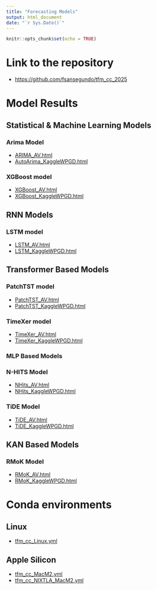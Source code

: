 ```yaml
---
title: "Forecasting Models"
output: html_document
date: "`r Sys.Date()`"
---
```


```r
knitr::opts_chunk$set(echo = TRUE)
```

# Link to the repository 

+ [https://github.com/fsansegundo/tfm_cc_2025](https://github.com/fsansegundo/tfm_cc_2025)

# Model Results

## Statistical & Machine Learning Models 

### Arima Model

+ [ARIMA_AV.html](./models/Arima/AutoArima_AV)
+ [AutoArima_KaggleWPGD.html](./models/Arima/AutoArima_KaggleWPGD.html)


### XGBoost model

+ [XGBoost_AV.html](./models/XGBoost/XGBoost_AV.html)
+ [XGBoost_KaggleWPGD.html](./models/XGBoost/XGBoost_KaggleWPGD.html)

## RNN Models

### LSTM model

+ [LSTM_AV.html](./models/LSTM/LSTM_AV.html)
+ [LSTM_KaggleWPGD.html](./models/LSTM/LSTM_KaggleWPGD.html)


## Transformer Based Models

### PatchTST model

+ [PatchTST_AV.html](./models/PatchTST/PatchTST_AV.html)
+ [PatchTST_KaggleWPGD.html](./models/PatchTST/PatchTST_KaggleWPGD.html)

### TimeXer model

+ [TimeXer_AV.html](./models/TimeXer/TimeXer_AV.html)
+ [TimeXer_KaggleWPGD.html](./models/TimeXer/TimeXer_KaggleWPGD.html)


### MLP Based Models

### N-HITS Model

+ [NHits_AV.html](./models/NHITS/NHits_AV.html)
+ [NHits_KaggleWPGD.html](./models/NHITS/NHits_KaggleWPGD.html)


### TiDE Model

+ [TiDE_AV.html](./models/TIDE/TiDE_AV.html)
+ [TiDE_KaggleWPGD.html](./models/TIDE/TiDE_KaggleWPGD.html)


## KAN Based Models

### RMoK Model

+ [RMoK_AV.html](./models/RMoK/RMoK_AV.html)
+ [RMoK_KaggleWPGD.html](./models/RMoK/RMoK_KaggleWPGD.html)


# Conda environments

## Linux

+ [tfm_cc_Linux.yml](./environments/tfm_cc_Linux.yml)

## Apple Silicon

+ [tfm_cc_MacM2.yml](./environments/tfm_cc_MacM2.yml)
+ [tfm_cc_NIXTLA_MacM2.yml](./environments/tfm_cc_NIXTLA_MacM2.yml)





